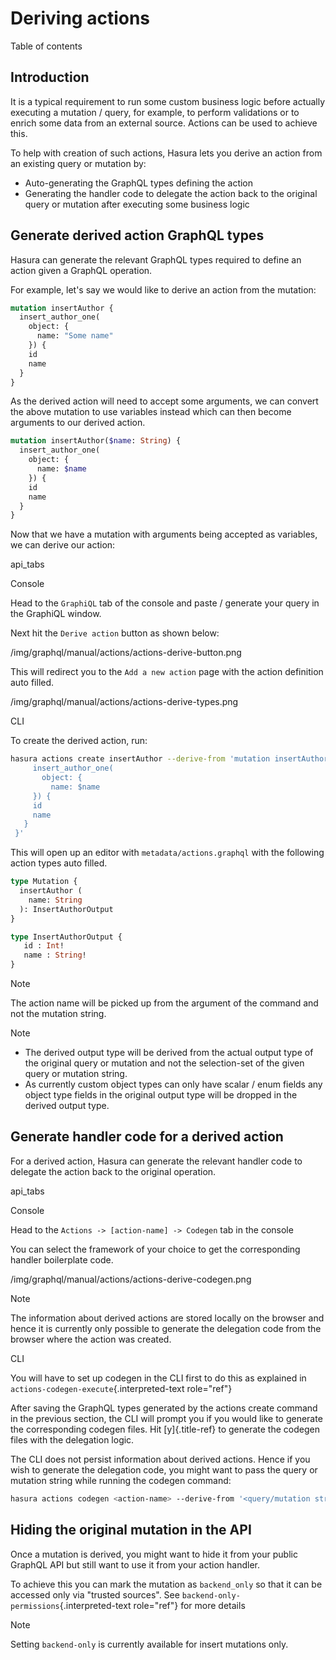 
Deriving actions
================

Table of contents

Introduction
------------

It is a typical requirement to run some custom business logic before
actually executing a mutation / query, for example, to perform
validations or to enrich some data from an external source. Actions can
be used to achieve this.

To help with creation of such actions, Hasura lets you derive an action
from an existing query or mutation by:

-   Auto-generating the GraphQL types defining the action
-   Generating the handler code to delegate the action back to the
    original query or mutation after executing some business logic

Generate derived action GraphQL types
-------------------------------------

Hasura can generate the relevant GraphQL types required to define an
action given a GraphQL operation.

For example, let\'s say we would like to derive an action from the
mutation:

```graphql
mutation insertAuthor {
  insert_author_one(
    object: {
      name: "Some name"
    }) {
    id
    name
  }
}
```

As the derived action will need to accept some arguments, we can convert
the above mutation to use variables instead which can then become
arguments to our derived action.

```graphql
mutation insertAuthor($name: String) {
  insert_author_one(
    object: {
      name: $name
    }) {
    id
    name
  }
}
```

Now that we have a mutation with arguments being accepted as variables,
we can derive our action:

api\_tabs

Console

Head to the `GraphiQL` tab of the console and paste / generate your
query in the GraphiQL window.

Next hit the `Derive action` button as shown below:

/img/graphql/manual/actions/actions-derive-button.png

This will redirect you to the `Add a new action` page with the action
definition auto filled.

/img/graphql/manual/actions/actions-derive-types.png

CLI

To create the derived action, run:

```bash
hasura actions create insertAuthor --derive-from 'mutation insertAuthor($name: String) {
     insert_author_one(
       object: {
         name: $name
     }) {
     id
     name
   }
 }'
```

This will open up an editor with `metadata/actions.graphql` with the
following action types auto filled.

```graphql
type Mutation {
  insertAuthor (
    name: String
  ): InsertAuthorOutput
}

type InsertAuthorOutput {
   id : Int!
   name : String!
}
```

Note

The action name will be picked up from the argument of the command and
not the mutation string.

Note

-   The derived output type will be derived from the actual output type
    of the original query or mutation and not the selection-set of the
    given query or mutation string.
-   As currently custom object types can only have scalar / enum fields
    any object type fields in the original output type will be dropped
    in the derived output type.

Generate handler code for a derived action
------------------------------------------

For a derived action, Hasura can generate the relevant handler code to
delegate the action back to the original operation.

api\_tabs

Console

Head to the `Actions -> [action-name] -> Codegen` tab in the console

You can select the framework of your choice to get the corresponding
handler boilerplate code.

/img/graphql/manual/actions/actions-derive-codegen.png

Note

The information about derived actions are stored locally on the browser
and hence it is currently only possible to generate the delegation code
from the browser where the action was created.

CLI

You will have to set up codegen in the CLI first to do this as explained
in `actions-codegen-execute`{.interpreted-text role="ref"}

After saving the GraphQL types generated by the actions create command
in the previous section, the CLI will prompt you if you would like to
generate the corresponding codegen files. Hit [y]{.title-ref} to
generate the codegen files with the delegation logic.

The CLI does not persist information about derived actions. Hence if you
wish to generate the delegation code, you might want to pass the query
or mutation string while running the codegen command:

```bash
hasura actions codegen <action-name> --derive-from '<query/mutation string>'
```

Hiding the original mutation in the API
---------------------------------------

Once a mutation is derived, you might want to hide it from your public
GraphQL API but still want to use it from your action handler.

To achieve this you can mark the mutation as `backend_only` so that it
can be accessed only via \"trusted sources\". See
`backend-only-permissions`{.interpreted-text role="ref"} for more
details

Note

Setting `backend-only` is currently available for insert mutations only.
